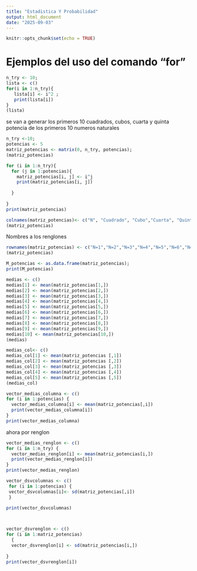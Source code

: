 ---
title: "Estadistica Y Probabilidad"
output: html_document
date: "2025-09-03"
---

```{r setup, include=FALSE}
knitr::opts_chunk$set(echo = TRUE)
```
# Ejemplos del uso del comando "for"
```{r}
n_try <- 10;
lista <- c()
for(i in 1:n_try){
   lista[i] <- i^2 ;
   print(lista[i])
}   
(lista)
```

se van a generar los primeros 10 cuadrados, cubos, cuarta y quinta potencia de los primeros 10 numeros naturales
```{r}
n_try <-10;
potencias <- 5
matriz_potencias <- matrix(0, n_try, potencias);
(matriz_potencias)
```

```{r}
for (i in 1:n_try){
  for (j in 1:potencias){
    matriz_potencias[i, j] <- i^j
    print(matriz_potencias[i, j])
    
  }
  
}
print(matriz_potencias)
```
```{r}
colnames(matriz_potencias)<- c("N", "Cuadrado", "Cubo","Cuarta", "Quinta")
(matriz_potencias)
```
Nombres a los renglones
```{r}
rownames(matriz_potencias) <- c("N=1","N=2","N=3","N=4","N=5","N=6","N=7","N=8","N=9","N=10")
(matriz_potencias)
```

```{r}
M_potencias <- as.data.frame(matriz_potencias);
print(M_potencias)
```

```{r}
medias <- c()
medias[1] <- mean(matriz_potencias[1,])
medias[2] <- mean(matriz_potencias[2,])
medias[3] <- mean(matriz_potencias[3,])
medias[4] <- mean(matriz_potencias[4,])
medias[5] <- mean(matriz_potencias[5,])
medias[6] <- mean(matriz_potencias[6,])
medias[7] <- mean(matriz_potencias[7,])
medias[8] <- mean(matriz_potencias[8,])
medias[9] <- mean(matriz_potencias[9,])
medias[10] <- mean(matriz_potencias[10,])
(medias)

```

```{r}
medias_col<- c()
medias_col[1] <- mean(matriz_potencias [,1])
medias_col[2] <- mean(matriz_potencias [,2])
medias_col[3] <- mean(matriz_potencias [,3])
medias_col[4] <- mean(matriz_potencias [,4])
medias_col[5] <- mean(matriz_potencias [,5])
(medias_col)
```

```{r}
vector_medias_columna <- c()
for (i in 1:potencias) {
  vector_medias_columna[i] <- mean(matriz_potencias[,i])
  print(vector_medias_columna[i])
}
print(vector_medias_columna)
```
ahora por renglon
```{r}
vector_medias_renglon <- c()
for (i in 1:n_try) {
  vector_medias_renglon[i] <- mean(matriz_potencias[i,])
  print(vector_medias_renglon[i])
}
print(vector_medias_renglon)
```

```{r}
vector_dsvcolumnas <- c()
 for (i in 1:potencias) {
 vector_dsvcolumnas[i]<- sd(matriz_potencias[,i])  
 } 
    
print(vector_dsvcolumnas)




```

```{r}
vector_dsvrenglon <- c()
for (i in 1:matriz_potencias)
  {
  vector_dsvrenglon[i] <- sd(matriz_potencias[i,])
  
}
print(vector_dsvrenglon[i])
```

```{r}

```

```{r}

```